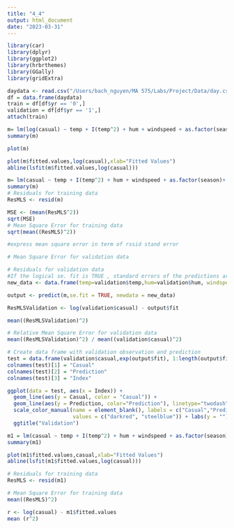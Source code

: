 ```yaml
---
title: "4_4"
output: html_document
date: "2023-03-31"
---
```


```r
library(car)
library(dplyr)
library(ggplot2)
library(hrbrthemes)
library(GGally)
library(gridExtra)
```

```r
daydata <- read.csv("/Users/bach_nguyen/MA 575/Labs/Project/Data/day.csv",header=TRUE)
df = data.frame(daydata)
train = df[df$yr == '0',]
validation = df[df$yr == '1',]
attach(train)
```

```r
m= lm(log(casual) ~ temp + I(temp^2) + hum + windspeed + as.factor(season)+ as.factor(weathersit)+ as.factor(workingday))
summary(m)
```

```r
plot(m)
```



```r
plot(m$fitted.values,log(casual),xlab="Fitted Values")
abline(lsfit(m$fitted.values,log(casual)))
```

```r
m= lm(casual ~ temp + I(temp^2) + hum + windspeed + as.factor(season)+ as.factor(weathersit)+ as.factor(workingday))
summary(m)
# Residuals for training data
ResMLS <- resid(m)

MSE <- (mean(ResMLS^2))
sqrt(MSE)
# Mean Square Error for training data
sqrt(mean((ResMLS)^2))

#express mean square error in term of rssid stand error
```

```r
# Mean Square Error for validation data

# Residuals for validation data
#If the logical se. fit is TRUE , standard errors of the predictions are also calculated.
new_data <- data.frame(temp=validation$temp,hum=validation$hum, windspeed =validation$windspeed, season =validation$season, weathersit=validation$weathersit, workingday= validation$workingday)

output <- predict(m,se.fit = TRUE, newdata = new_data)

ResMLSValidation <- log(validation$casual) - output$fit

mean((ResMLSValidation)^2)
```

```r
# Relative Mean Square Error for validation data
mean((ResMLSValidation)^2) / mean((validation$casual)^2)
```

```r
# Create data frame with validation observation and prediction
test = data.frame(validation$casual,exp(output$fit), 1:length(output$fit));
colnames(test)[1] = "Casual"
colnames(test)[2] = "Prediction"
colnames(test)[3] = "Index"

ggplot(data = test, aes(x = Index)) +
  geom_line(aes(y = Casual, color = "Casual")) + 
  geom_line(aes(y = Prediction, color="Prediction"), linetype="twodash") +  
  scale_color_manual(name = element_blank(), labels = c("Casual","Prediction"),
                     values = c("darkred", "steelblue")) + labs(y = "") + 
  ggtitle("Validation")
```

```r
m1 = lm(casual ~ temp + I(temp^2) + hum + windspeed + as.factor(season)+ as.factor(weathersit)+ as.factor(workingday))
summary(m1)

plot(m1$fitted.values,casual,xlab="Fitted Values")
abline(lsfit(m1$fitted.values,log(casual)))


```

```r
# Residuals for training data
ResMLS <- resid(m1)

# Mean Square Error for training data
mean((ResMLS)^2)

r <- log(casual) - m1$fitted.values
mean (r^2)
```
